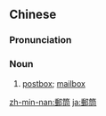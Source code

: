 {{also|邮筒}}
==Chinese==
{{zh-forms|s=邮筒}}

===Pronunciation===
{{zh-pron
|m=yóutǒng
|c=jau4 tung2
|mn=qz,xm,zz:iû-tâng
|cat=n
}}

===Noun===
{{zh-noun}}

# [[postbox]]; [[mailbox]]

[[zh-min-nan:郵筒]]
[[ja:郵筒]]